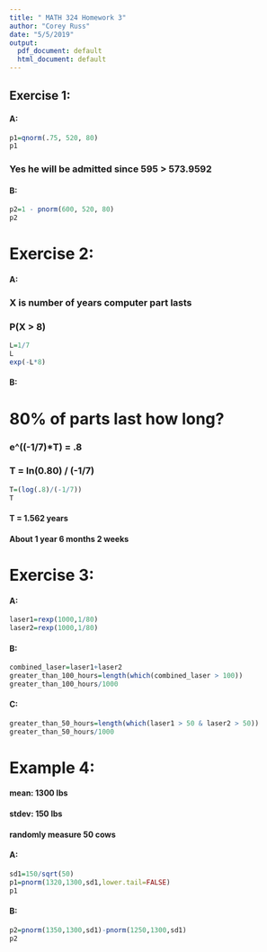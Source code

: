 ```yaml
---
title: " MATH 324 Homework 3"
author: "Corey Russ"
date: "5/5/2019"
output:
  pdf_document: default
  html_document: default
---
```


## Exercise 1:
#### A:
```r
p1=qnorm(.75, 520, 80)
p1
```
### Yes he will be admitted since 595 > 573.9592

#### B:
```r
p2=1 - pnorm(600, 520, 80)
p2
```

# Exercise 2:
#### A:
### X is number of years computer part lasts
### P(X > 8)
```r
L=1/7
L
exp(-L*8)
```

#### B:
# 80% of parts last how long?
### e^((-1/7)*T) = .8
### T = ln(0.80) / (-1/7)
```r
T=(log(.8)/(-1/7))
T
```
#### T = 1.562 years
#### About 1 year 6 months 2 weeks

# Exercise 3:

#### A:
```r
laser1=rexp(1000,1/80)
laser2=rexp(1000,1/80)
```
#### B:
```r
combined_laser=laser1+laser2
greater_than_100_hours=length(which(combined_laser > 100))
greater_than_100_hours/1000
```

#### C:
```r
greater_than_50_hours=length(which(laser1 > 50 & laser2 > 50))
greater_than_50_hours/1000
```

# Example 4:

#### mean: 1300 lbs
#### stdev: 150 lbs
#### randomly measure 50 cows

#### A:
```r
sd1=150/sqrt(50)
p1=pnorm(1320,1300,sd1,lower.tail=FALSE)
p1
```

#### B:
```r
p2=pnorm(1350,1300,sd1)-pnorm(1250,1300,sd1)
p2
```





